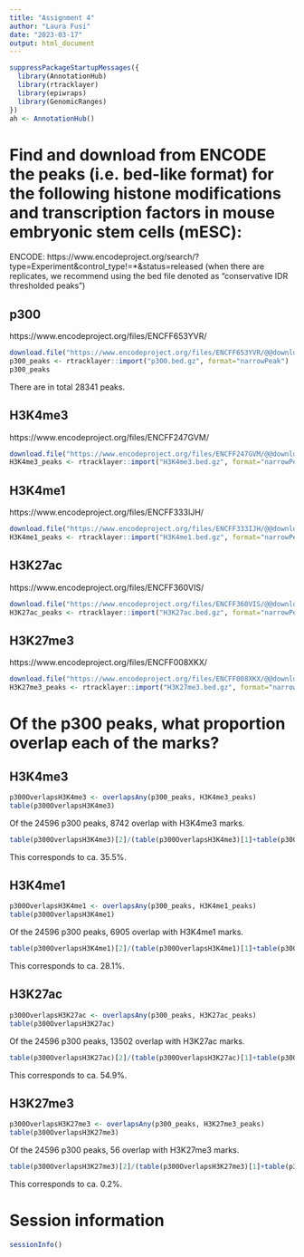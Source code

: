 ---
title: "Assignment 4"
author: "Laura Fusi"
date: "2023-03-17"
output: html_document
---

```{r}
suppressPackageStartupMessages({
  library(AnnotationHub)
  library(rtracklayer)
  library(epiwraps)
  library(GenomicRanges)
})
ah <- AnnotationHub()
```

# Find and download from ENCODE the peaks (i.e. bed-like format) for the following histone modifications and transcription factors in mouse embryonic stem cells (mESC):
ENCODE: https://www.encodeproject.org/search/?type=Experiment&control_type!=*&status=released 
(when there are replicates, we recommend using the bed file denoted as “conservative IDR thresholded peaks”)

## p300
https://www.encodeproject.org/files/ENCFF653YVR/

```{r}
download.file("https://www.encodeproject.org/files/ENCFF653YVR/@@download/ENCFF653YVR.bed.gz", dest="p300.bed.gz")
p300_peaks <- rtracklayer::import("p300.bed.gz", format="narrowPeak")
p300_peaks
```
There are in total 28341 peaks.

## H3K4me3

https://www.encodeproject.org/files/ENCFF247GVM/

```{r}
download.file("https://www.encodeproject.org/files/ENCFF247GVM/@@download/ENCFF247GVM.bed.gz", dest="H3K4me3.bed.gz")
H3K4me3_peaks <- rtracklayer::import("H3K4me3.bed.gz", format="narrowPeak")
```

## H3K4me1

https://www.encodeproject.org/files/ENCFF333IJH/

```{r}
download.file("https://www.encodeproject.org/files/ENCFF333IJH/@@download/ENCFF333IJH.bed.gz", dest="H3K4me1.bed.gz")
H3K4me1_peaks <- rtracklayer::import("H3K4me1.bed.gz", format="narrowPeak")
```

## H3K27ac

https://www.encodeproject.org/files/ENCFF360VIS/

```{r}
download.file("https://www.encodeproject.org/files/ENCFF360VIS/@@download/ENCFF360VIS.bed.gz", dest="H3K27ac.bed.gz")
H3K27ac_peaks <- rtracklayer::import("H3K27ac.bed.gz", format="narrowPeak")
```

## H3K27me3

https://www.encodeproject.org/files/ENCFF008XKX/ 

```{r}
download.file("https://www.encodeproject.org/files/ENCFF008XKX/@@download/ENCFF008XKX.bed.gz", dest="H3K27me3.bed.gz")
H3K27me3_peaks <- rtracklayer::import("H3K27me3.bed.gz", format="narrowPeak")
```

# Of the p300 peaks, what proportion overlap each of the marks?

## H3K4me3

```{r}
p300OverlapsH3K4me3 <- overlapsAny(p300_peaks, H3K4me3_peaks)
table(p300OverlapsH3K4me3)
```
Of the 24596 p300 peaks, 8742 overlap with H3K4me3 marks.

```{r}
table(p300OverlapsH3K4me3)[2]/(table(p300OverlapsH3K4me3)[1]+table(p300OverlapsH3K4me3)[2])
```
This corresponds to ca. 35.5%.

## H3K4me1

```{r}
p300OverlapsH3K4me1 <- overlapsAny(p300_peaks, H3K4me1_peaks)
table(p300OverlapsH3K4me1)
```
Of the 24596 p300 peaks, 6905 overlap with H3K4me1 marks.

```{r}
table(p300OverlapsH3K4me1)[2]/(table(p300OverlapsH3K4me1)[1]+table(p300OverlapsH3K4me1)[2])
```
This corresponds to ca. 28.1%.

## H3K27ac

```{r}
p300OverlapsH3K27ac <- overlapsAny(p300_peaks, H3K27ac_peaks)
table(p300OverlapsH3K27ac)
```
Of the 24596 p300 peaks, 13502 overlap with H3K27ac marks.

```{r}
table(p300OverlapsH3K27ac)[2]/(table(p300OverlapsH3K27ac)[1]+table(p300OverlapsH3K27ac)[2])
```
This corresponds to ca. 54.9%.

## H3K27me3

```{r}
p300OverlapsH3K27me3 <- overlapsAny(p300_peaks, H3K27me3_peaks)
table(p300OverlapsH3K27me3)
```
Of the 24596 p300 peaks, 56 overlap with H3K27me3 marks.

```{r}
table(p300OverlapsH3K27me3)[2]/(table(p300OverlapsH3K27me3)[1]+table(p300OverlapsH3K27me3)[2])
```
This corresponds to ca. 0.2%.

# Session information

```{r}
sessionInfo()
```


